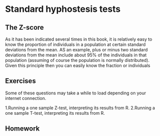 # Standard hyphostesis tests {}

## The Z-score {-}
As it has been indicated several times in this book, it is relatively easy to know the proportion of individuals in a population at certain standard deviations from the mean. AS an example, plus or minus two standard deviations from the mean include about 95% of the individuals in that population (assuming of course the population is normally distributed). Given this principle then you can easily know the fraction or individuals  

## Exercises {-}
Some of these questions may take a while to load depending on your internet connection.


1.Running a one sample Z-test, interpreting its results from R.
2.Running a one sample T-test, interpreting its results from R.


## Homework {-}
